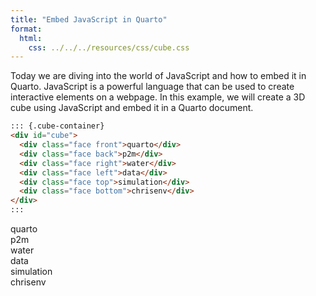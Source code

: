 ```yaml
---
title: "Embed JavaScript in Quarto"
format:
  html:
    css: ../../../resources/css/cube.css
---
```


Today we are diving into the world of JavaScript and how to embed it in Quarto. JavaScript is a powerful language that can be used to create interactive elements on a webpage. In this example, we will create a 3D cube using JavaScript and embed it in a Quarto document.

````markdown
::: {.cube-container}
<div id="cube">
  <div class="face front">quarto</div>
  <div class="face back">p2m</div>
  <div class="face right">water</div>
  <div class="face left">data</div>
  <div class="face top">simulation</div>
  <div class="face bottom">chrisenv</div>
</div>
:::
````

::: {.cube-container}
<div id="cube">
  <div class="face front">quarto</div>
  <div class="face back">p2m</div>
  <div class="face right">water</div>
  <div class="face left">data</div>
  <div class="face top">simulation</div>
  <div class="face bottom">chrisenv</div>
</div>
:::
